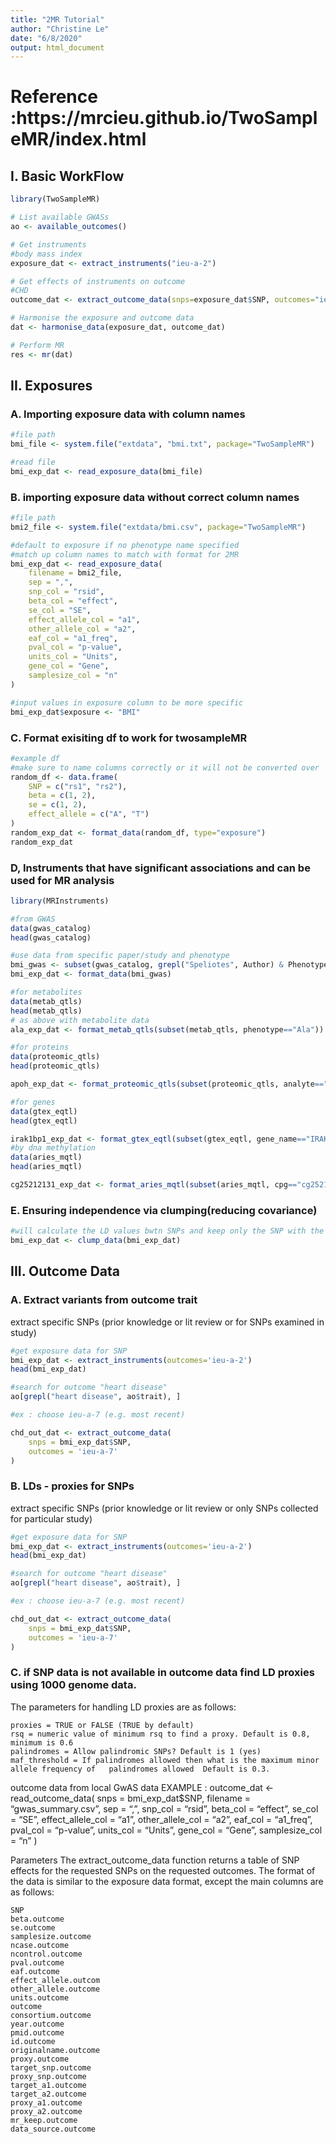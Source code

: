 ```yaml
---
title: "2MR Tutorial"
author: "Christine Le"
date: "6/8/2020"
output: html_document
---
```

# Reference :https://mrcieu.github.io/TwoSampleMR/index.html

## I. Basic WorkFlow
```r
library(TwoSampleMR)

# List available GWASs
ao <- available_outcomes()

# Get instruments
#body mass index
exposure_dat <- extract_instruments("ieu-a-2")

# Get effects of instruments on outcome
#CHD
outcome_dat <- extract_outcome_data(snps=exposure_dat$SNP, outcomes="ieu-a-7")

# Harmonise the exposure and outcome data
dat <- harmonise_data(exposure_dat, outcome_dat)

# Perform MR
res <- mr(dat)

```


## II. Exposures

### A. Importing exposure data with column names
```r

#file path
bmi_file <- system.file("extdata", "bmi.txt", package="TwoSampleMR")

#read file 
bmi_exp_dat <- read_exposure_data(bmi_file)
```

### B. importing exposure data without correct column names

```r
#file path
bmi2_file <- system.file("extdata/bmi.csv", package="TwoSampleMR")

#default to exposure if no phenotype name specified
#match up column names to match with format for 2MR
bmi_exp_dat <- read_exposure_data(
    filename = bmi2_file,
    sep = ",",
    snp_col = "rsid",
    beta_col = "effect",
    se_col = "SE",
    effect_allele_col = "a1",
    other_allele_col = "a2",
    eaf_col = "a1_freq",
    pval_col = "p-value",
    units_col = "Units",
    gene_col = "Gene",
    samplesize_col = "n"
)

#input values in exposure column to be more specific
bmi_exp_dat$exposure <- "BMI"
```


### C. Format exisiting df to work for twosampleMR
```r
#example df
#make sure to name columns correctly or it will not be converted over
random_df <- data.frame(
    SNP = c("rs1", "rs2"),
    beta = c(1, 2),
    se = c(1, 2),
    effect_allele = c("A", "T")
)
random_exp_dat <- format_data(random_df, type="exposure")
random_exp_dat
```


### D, Instruments that have significant associations and can be used for MR analysis


```r
library(MRInstruments)

#from GWAS
data(gwas_catalog)
head(gwas_catalog)

#use data from specific paper/study and phenotype
bmi_gwas <- subset(gwas_catalog, grepl("Speliotes", Author) & Phenotype == "Body mass index")
bmi_exp_dat <- format_data(bmi_gwas)

#for metabolites
data(metab_qtls)
head(metab_qtls)
# as above with metabolite data
ala_exp_dat <- format_metab_qtls(subset(metab_qtls, phenotype=="Ala"))

#for proteins
data(proteomic_qtls)
head(proteomic_qtls)

apoh_exp_dat <- format_proteomic_qtls(subset(proteomic_qtls, analyte=="ApoH"))

#for genes
data(gtex_eqtl)
head(gtex_eqtl)

irak1bp1_exp_dat <- format_gtex_eqtl(subset(gtex_eqtl, gene_name=="IRAK1BP1" & tissue == "Adipose Subcutaneous"))
#by dna methylation
data(aries_mqtl)
head(aries_mqtl)

cg25212131_exp_dat <- format_aries_mqtl(subset(aries_mqtl, cpg=="cg25212131" & age == "Birth"))

```


### E. Ensuring independence via clumping(reducing covariance)

```r

#will calculate the LD values bwtn SNPs and keep only the SNP with the lowest value among SNPs with LD r^2 above threshold 
bmi_exp_dat <- clump_data(bmi_exp_dat)
```

## III. Outcome Data

### A.  Extract variants from outcome trait

extract specific SNPs (prior knowledge or lit review or for SNPs examined in study)
```r

#get exposure data for SNP
bmi_exp_dat <- extract_instruments(outcomes='ieu-a-2')
head(bmi_exp_dat)

#search for outcome "heart disease"
ao[grepl("heart disease", ao$trait), ]

#ex : choose ieu-a-7 (e.g. most recent)

chd_out_dat <- extract_outcome_data(
    snps = bmi_exp_dat$SNP,
    outcomes = 'ieu-a-7'
)
```


### B. LDs - proxies for SNPs

extract specific SNPs (prior knowledge or lit review or only SNPs collected for particular study)
```r

#get exposure data for SNP
bmi_exp_dat <- extract_instruments(outcomes='ieu-a-2')
head(bmi_exp_dat)

#search for outcome "heart disease"
ao[grepl("heart disease", ao$trait), ]

#ex : choose ieu-a-7 (e.g. most recent)

chd_out_dat <- extract_outcome_data(
    snps = bmi_exp_dat$SNP,
    outcomes = 'ieu-a-7'
)
```


### C. if SNP data is not available in outcome data find LD proxies using 1000 genome data.

The parameters for handling LD proxies are as follows:

    proxies = TRUE or FALSE (TRUE by default)
    rsq = numeric value of minimum rsq to find a proxy. Default is 0.8, minimum is 0.6
    palindromes = Allow palindromic SNPs? Default is 1 (yes)
    maf_threshold = If palindromes allowed then what is the maximum minor allele frequency of   palindromes allowed  Default is 0.3.


outcome data from local GwAS data
EXAMPLE :
outcome_dat <- read_outcome_data(
    snps = bmi_exp_dat$SNP,
    filename = "gwas_summary.csv",
    sep = ",",
    snp_col = "rsid",
    beta_col = "effect",
    se_col = "SE",
    effect_allele_col = "a1",
    other_allele_col = "a2",
    eaf_col = "a1_freq",
    pval_col = "p-value",
    units_col = "Units",
    gene_col = "Gene",
    samplesize_col = "n"
)

Parameters
The extract_outcome_data function returns a table of SNP effects for the requested SNPs on the requested outcomes. The format of the data is similar to the exposure data format, except the main columns are as follows:

    SNP
    beta.outcome
    se.outcome
    samplesize.outcome
    ncase.outcome
    ncontrol.outcome
    pval.outcome
    eaf.outcome
    effect_allele.outcom
    other_allele.outcome
    units.outcome
    outcome
    consortium.outcome
    year.outcome
    pmid.outcome
    id.outcome
    originalname.outcome
    proxy.outcome
    target_snp.outcome
    proxy_snp.outcome
    target_a1.outcome
    target_a2.outcome
    proxy_a1.outcome
    proxy_a2.outcome
    mr_keep.outcome
    data_source.outcome



